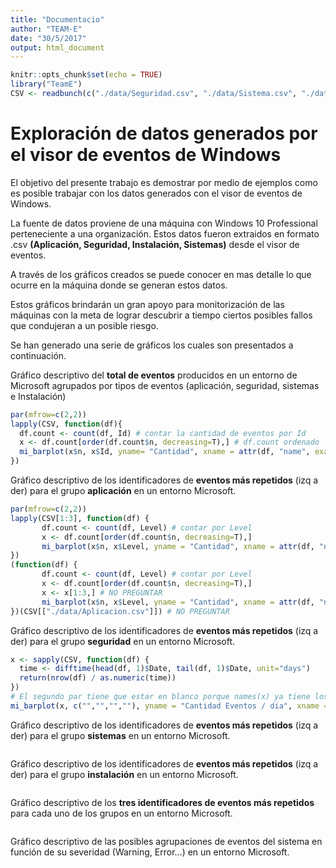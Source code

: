 ```yaml
---
title: "Documentacio"
author: "TEAM-E"
date: "30/5/2017"
output: html_document
---
```


```r
knitr::opts_chunk$set(echo = TRUE)
library("TeamE")
CSV <- readbunch(c("./data/Seguridad.csv", "./data/Sistema.csv", "./data/Instalacion.csv", "./data/Aplicacion.csv"))
```
# Exploración de datos generados por el visor de eventos de Windows

El objetivo del presente trabajo es demostrar por medio de ejemplos como es posible trabajar con los datos generados con el visor de eventos de Windows.

La fuente de datos proviene de una máquina con Windows 10 Professional perteneciente a una organización. Estos datos fueron extraidos en formato .csv **(Aplicación, Seguridad, Instalación, Sistemas)** desde el visor de eventos.

A través de los gráficos creados se puede conocer en mas detalle lo que ocurre en la máquina donde se generan estos datos.

Estos gráficos brindarán un gran apoyo para monitorización de las máquinas con la meta de lograr descubrir a tiempo ciertos posibles fallos que condujeran a un posible riesgo.

Se han generado una serie de gráficos los cuales son presentados a continuación.
 

Gráfico descriptivo del **total de eventos** producidos en un entorno de Microsoft agrupados por tipos de eventos (aplicación, seguridad, sistemas e Instalación)

```r
par(mfrow=c(2,2))
lapply(CSV, function(df){
  df.count <- count(df, Id) # contar la cantidad de eventos por Id
  x <- df.count[order(df.count$n, decreasing=T),] # df.count ordenado
  mi_barplot(x$n, x$Id, yname= "Cantidad", xname = attr(df, "name", exact=T))
})
```

Gráfico descriptivo de los identificadores de **eventos más repetidos** (izq a der) para el grupo **aplicación** en un entorno Microsoft.

```r
par(mfrow=c(2,2))
lapply(CSV[1:3], function(df) {
       df.count <- count(df, Level) # contar por Level
       x <- df.count[order(df.count$n, decreasing=T),]
       mi_barplot(x$n, x$Level, yname = "Cantidad", xname = attr(df, "name", exact=T))
})
(function(df) {
       df.count <- count(df, Level) # contar por Level
       x <- df.count[order(df.count$n, decreasing=T),]
       x <- x[1:3,] # NO PREGUNTAR
       mi_barplot(x$n, x$Level, yname = "Cantidad", xname = attr(df, "name", exact=T))
})(CSV[["./data/Aplicacion.csv"]]) # NO PREGUNTAR
```

Gráfico descriptivo de los identificadores de **eventos más repetidos** (izq a der) para el grupo **seguridad** en un entorno Microsoft.

```r
x <- sapply(CSV, function(df) {
  time <- difftime(head(df, 1)$Date, tail(df, 1)$Date, unit="days")
  return(nrow(df) / as.numeric(time))
})
# El segundo par tiene que estar en blanco porque names(x) ya tiene los nombres
mi_barplot(x, c("","","",""), yname = "Cantidad Eventos / dia", xname = "Eventos / dia")
```

Gráfico descriptivo de los identificadores de **eventos más repetidos** (izq a der) para el grupo **sistemas** en un entorno Microsoft.

```r
```

Gráfico descriptivo de los identificadores de **eventos más repetidos** (izq a der) para el grupo **instalación** en un entorno Microsoft.

```r
```

Gráfico descriptivo de los **tres identificadores de eventos más repetidos** para cada uno de los grupos en un entorno Microsoft.

```r
```

Gráfico descriptivo de las posibles agrupaciones de eventos del sistema en función de su severidad (Warning, Error…) en un entorno Microsoft.

```r
```










